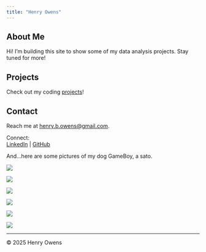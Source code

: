 ```yaml
---
title: "Henry Owens"
---
```


## About Me {#about}

Hi! I'm building this site to show some of my data analysis projects. Stay tuned for more!

## Projects {#projects}

Check out my coding [projects](ttprojects.html)!

## Contact {#contact}

Reach me at [henry.b.owens@gmail.com](mailto:henry.b.owens@gmail.com).

Connect:  
[LinkedIn](https://www.linkedin.com/in/henry-owens-77980755/) | 
[GitHub](https://github.com/hankowens)


And...here are some pictures of my dog GameBoy, a sato.  

::: {layout-ncol=2}

![](images/young-gb.jpeg)

![](images/gb1.jpg)

![](images/gb2.jpeg)

![](images/gb3.jpeg)

![](images/gb5.jpeg)

![](images/gb-hd.jpeg)

:::

---

© 2025 Henry Owens